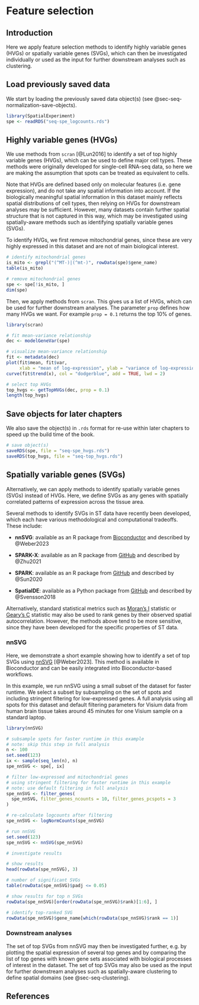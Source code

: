 # Feature selection {#sec-seq-feature-selection}

## Introduction

Here we apply feature selection methods to identify highly variable genes (HVGs) or spatially variable genes (SVGs), which can then be investigated individually or used as the input for further downstream analyses such as clustering.


## Load previously saved data

We start by loading the previously saved data object(s) (see @sec-seq-normalization-save-objects).

```r
library(SpatialExperiment)
spe <- readRDS("seq-spe_logcounts.rds")
```


## Highly variable genes (HVGs)

We use methods from `scran` [@Lun2016] to identify a set of top highly variable genes (HVGs), which can be used to define major cell types. These methods were originally developed for single-cell RNA-seq data, so here we are making the assumption that spots can be treated as equivalent to cells.

Note that HVGs are defined based only on molecular features (i.e. gene expression), and do not take any spatial information into account. If the biologically meaningful spatial information in this dataset mainly reflects spatial distributions of cell types, then relying on HVGs for downstream analyses may be sufficient. However, many datasets contain further spatial structure that is not captured in this way, which may be investigated using spatially-aware methods such as identifying spatially variable genes (SVGs).

To identify HVGs, we first remove mitochondrial genes, since these are very highly expressed in this dataset and are not of main biological interest.

```r
# identify mitochondrial genes
is_mito <- grepl("(^MT-)|(^mt-)", rowData(spe)$gene_name)
table(is_mito)

# remove mitochondrial genes
spe <- spe[!is_mito, ]
dim(spe)
```

Then, we apply methods from `scran`. This gives us a list of HVGs, which can be used for further downstream analyses. The parameter `prop` defines how many HVGs we want. For example `prop = 0.1` returns the top 10% of genes.

```r
library(scran)

# fit mean-variance relationship
dec <- modelGeneVar(spe)

# visualize mean-variance relationship
fit <- metadata(dec)
plot(fit$mean, fit$var, 
     xlab = "mean of log-expression", ylab = "variance of log-expression")
curve(fit$trend(x), col = "dodgerblue", add = TRUE, lwd = 2)

# select top HVGs
top_hvgs <- getTopHVGs(dec, prop = 0.1)
length(top_hvgs)
```


## Save objects for later chapters {#sec-seq-feature-selection-save-objects}

We also save the object(s) in `.rds` format for re-use within later chapters to speed up the build time of the book.

```r
# save object(s)
saveRDS(spe, file = "seq-spe_hvgs.rds")
saveRDS(top_hvgs, file = "seq-top_hvgs.rds")
```


## Spatially variable genes (SVGs)

Alternatively, we can apply methods to identify spatially variable genes (SVGs) instead of HVGs. Here, we define SVGs as any genes with spatially correlated patterns of expression across the tissue area.

Several methods to identify SVGs in ST data have recently been developed, which each have various methodological and computational tradeoffs. These include:

- **nnSVG**: available as an R package from [Bioconductor](https://bioconductor.org/packages/nnSVG) and described by @Weber2023

- **SPARK-X**: available as an R package from [GitHub](https://xzhoulab.github.io/SPARK/) and described by @Zhu2021

- **SPARK**: available as an R package from [GitHub](https://xzhoulab.github.io/SPARK/) and described by @Sun2020

- **SpatialDE**: available as a Python package from [GitHub](https://github.com/Teichlab/SpatialDE) and described by @Svensson2018

Alternatively, standard statistical metrics such as [Moran's I](https://en.wikipedia.org/wiki/Moran%27s_I) statistic or [Geary's C](https://en.wikipedia.org/wiki/Geary%27s_C) statistic may also be used to rank genes by their observed spatial autocorrelation. However, the methods above tend to be more sensitive, since they have been developed for the specific properties of ST data.


### nnSVG

Here, we demonstrate a short example showing how to identify a set of top SVGs using [nnSVG](https://bioconductor.org/packages/nnSVG) [@Weber2023]. This method is available in Bioconductor and can be easily integrated into Bioconductor-based workflows.

In this example, we run nnSVG using a small subset of the dataset for faster runtime. We select a subset by subsampling on the set of spots and including stringent filtering for low-expressed genes. A full analysis using all spots for this dataset and default filtering parameters for Visium data from human brain tissue takes around 45 minutes for one Visium sample on a standard laptop.

```r
library(nnSVG)
```

```r
# subsample spots for faster runtime in this example
# note: skip this step in full analysis
n <- 100
set.seed(123)
ix <- sample(seq_len(n), n)
spe_nnSVG <- spe[, ix]

# filter low-expressed and mitochondrial genes
# using stringent filtering for faster runtime in this example
# note: use default filtering in full analysis
spe_nnSVG <- filter_genes(
  spe_nnSVG, filter_genes_ncounts = 10, filter_genes_pcspots = 3
)

# re-calculate logcounts after filtering
spe_nnSVG <- logNormCounts(spe_nnSVG)
```

```r
# run nnSVG
set.seed(123)
spe_nnSVG <- nnSVG(spe_nnSVG)
```

```r
# investigate results

# show results
head(rowData(spe_nnSVG), 3)

# number of significant SVGs
table(rowData(spe_nnSVG)$padj <= 0.05)

# show results for top n SVGs
rowData(spe_nnSVG)[order(rowData(spe_nnSVG)$rank)[1:6], ]

# identify top-ranked SVG
rowData(spe_nnSVG)$gene_name[which(rowData(spe_nnSVG)$rank == 1)]
```


### Downstream analyses

The set of top SVGs from nnSVG may then be investigated further, e.g. by plotting the spatial expression of several top genes and by comparing the list of top genes with known gene sets associated with biological processes of interest in the dataset. The set of top SVGs may also be used as the input for further downstream analyses such as spatially-aware clustering to define spatial domains (see @sec-seq-clustering).


## References {.unnumbered}
